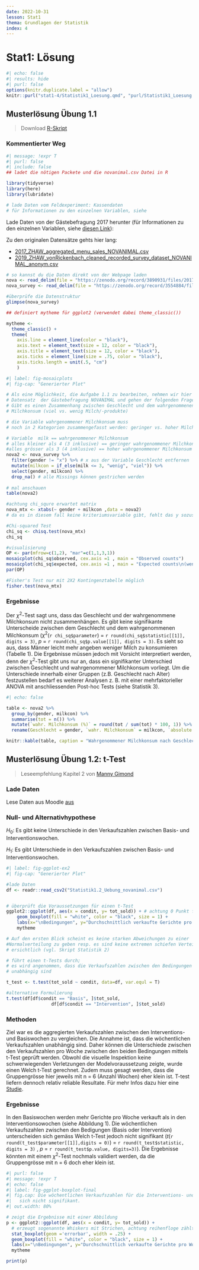 ```yaml
---
date: 2022-10-31
lesson: Stat1
thema: Grundlagen der Statistik
index: 4
---
```


# Stat1: Lösung

```r
#| echo: false
#| results: hide
#| purl: false
options(knitr.duplicate.label = "allow")
knitr::purl("stat1-4/Statistik1_Loesung.qmd", "purl/Statistik1_Loesung.R", documentation = 0)
```

##  Musterlösung Übung 1.1

> Download [R-Skript](../purl/Statistik1_Loesung.R)

### Kommentierter Weg
```r
#| message: !expr T
#| purl: false
#| include: false
## ladet die nötigen Packete und die novanimal.csv Datei in R

library(tidyverse)
library(here)
library(lubridate)

# lade Daten vom Feldexperiment: Kassendaten
# für Informationen zu den einzelnen Variablen, siehe 
```

Lade Daten von der Gästebefragung 2017 herunter (für Informationen zu den einzelnen Variablen, siehe [diesen Link](https://zenodo.org/record/3554884/files/2020_ZHAW_vonRickenbach_Variablen_cleaned_recoded_survey_dataset_anonym_NOVANIMAL.pdf?download=1)):

Zu den originalen Datensätze gehts hier lang:

- [2017_ZHAW_aggregated_menu_sales_NOVANIMAL.csv](https://zenodo.org/record/3890931/files/2017_ZHAW_aggregated_menu_sales_NOVANIMAL.csv?download=1)
- [2019_ZHAW_vonRickenbach_cleaned_recorded_survey_dataset_NOVANIMAL_anonym.csv](https://zenodo.org/record/3554884/files/2019_ZHAW_vonRickenbach_cleaned_recorded_survey_dataset_NOVANIMAL_anonym.csv?download=1)

```r
# so kannst du die Daten direkt von der Webpage laden
nova <- read_delim(file = "https://zenodo.org/record/3890931/files/2017_ZHAW_aggregated_menu_sales_NOVANIMAL.csv?download=1", delim = ";")
nova_survey <- read_delim(file = "https://zenodo.org/record/3554884/files/2019_ZHAW_vonRickenbach_cleaned_recorded_survey_dataset_NOVANIMAL_anonym.csv?download=1", delim = ";")
```

```r
#überprüfe die Datenstruktur
glimpse(nova_survey)

## definiert mytheme für ggplot2 (verwendet dabei theme_classic())

mytheme <- 
  theme_classic() + 
  theme(
    axis.line = element_line(color = "black"), 
    axis.text = element_text(size = 12, color = "black"), 
    axis.title = element_text(size = 12, color = "black"), 
    axis.ticks = element_line(size = .75, color = "black"), 
    axis.ticks.length = unit(.5, "cm")
    )
```

```r
#| label: fig-mosaicplots
#| fig-cap: "Generierter Plot"

# Als eine Möglichkeit, die Aufgabe 1.1 zu bearbeiten, nehmen wir hier den 
# Datensatz  der Gästebefragung NOVANIMAL und gehen der folgenden Frage nach: 
# Gibt es einen Zusammenhang zwischen Geschlecht und dem wahrgenommenen 
# Milchkonsum (viel vs. wenig Milch/-produkte)

# die Variable wahrgenommener Milchkonsum muss 
# noch in 2 Kategorien zusammengefasst werden: geringer vs. hoher Milchkonsum

# Variable  milk == wahrgenommener Milchkonsum 
# alles kleiner als 4 (3 inklusive) == geringer wahrgenommener Milchkonsum, 
#alles grösser als 3 (4 inklusive) == hoher wahrgenommener Milchkonsum
nova2 <- nova_survey %>% 
  filter(gender != "x") %>% # x aus der Variable Geschlecht entfernen 
  mutate(milkcon = if_else(milk <= 3, "wenig", "viel")) %>% 
  select(gender, milkcon) %>% 
  drop_na() # alle Missings können gestrichen werden
 
# mal anschauen
table(nova2)

#achtung chi_squre erwartet matrix
nova_mtx <- xtabs(~ gender + milkcon ,data = nova2) 
# da es in diesem fall keine kriteriumsvariable gibt, fehlt das y sozusagen

#Chi-squared Test
chi_sq <- chisq.test(nova_mtx)
chi_sq

#visualisierung
OP <- par(mfrow=c(1,2), "mar"=c(1,1,3,1))
mosaicplot(chi_sq$observed, cex.axis =1 , main = "Observed counts")
mosaicplot(chi_sq$expected, cex.axis =1 , main = "Expected counts\n(wenn geschlecht keinen einfluss hat)")
par(OP)

#Fisher's Test nur mit 2X2 Kontingenztabelle möglich
fisher.test(nova_mtx)
```

### Ergebnisse

Der $\chi^2$-Test sagt uns, dass das Geschlecht und der wahrgenommene Milchkonsum nicht zusammenhängen. Es gibt keine signifikante Unterscheide zwischen dem Geschlecht und dem wahrgenommenen Milchkonsum ($\chi^2$(`r chi_sq$parameter`) = `r round(chi_sq$statistic[[1]], digits = 3)`, *p* = `r round(chi_sq$p.value[[1]], digits = 3)`. Es sieht so aus, dass Männer leicht mehr angeben weniger Milch zu konsumieren (Tabelle 1). Die Ergebnisse müssen jedoch mit Vorsicht interpretiert werden, denn der $\chi^2$-Test gibt uns nur an, dass ein signifikanter Unterschied zwischen Geschlecht und wahrgenommener Milchkonsum vorliegt. Um die Unterschiede innerhalb einer Gruppen (z.B. Geschlecht nach Alter) festzustellen bedarf es weiterer Analysen z. B. mit einer mehrfaktorieller ANOVA mit anschliessenden Post-hoc Tests (siehe Statistik 3).

```r
#| echo: false

table <- nova2 %>%
  group_by(gender, milkcon) %>% 
  summarise(tot = n()) %>% 
  mutate(`wahr. Milchkonsum (%)` = round(tot / sum(tot) * 100, 1)) %>% 
  rename(Geschlecht = gender, `wahr. Milchkonsum` = milkcon, `absolute Werte`= tot)

knitr::kable(table, caption = "Wahrgenommener Milchkonsum nach Geschlecht")
```

##  Musterlösung Übung 1.2: t-Test

> Leseempfehlung Kapitel 2 von [Manny Gimond](https://mgimond.github.io/Stats-in-R/z_t_tests.html) 


### Lade Daten
Lese Daten aus Moodle [aus](LINK follows)


### Null- und Alternativhypothese

$H_0$: Es gibt keine Unterschiede in den Verkaufszahlen zwischen Basis- und Interventionswochen. 

$H_1$: Es gibt Unterschiede in den Verkaufszahlen zwischen Basis- und Interventionswochen.




```r
#| label: fig-ggplot-ex2
#| fig-cap: "Generierter Plot"

#lade Daten
df <- readr::read_csv2("Statistik1.2_Uebung_novanimal.csv")


# überprüft die Voraussetzungen für einen t-Test
ggplot2::ggplot(df, aes(x = condit, y= tot_sold)) + # achtung 0 Punkt fehlt
    geom_boxplot(fill = "white", color = "black", size = 1) + 
    labs(x="\nBedingungen", y="Durchschnittlich verkaufte Gerichte pro Woche\n") + 
    mytheme

# Auf den ersten Blick scheint es keine starken Abweichungen zu einer 
#Normalverteilung zu geben resp. es sind keine extremen schiefen Verteilungen
# ersichtlich (vgl. Skript Statistik 2)
```

```r
# führt einen t-Tests durch; 
# es wird angenommen, dass die Verkaufszahlen zwischen den Bedingungen 
# unabhängig sind

t_test <- t.test(tot_sold ~ condit, data=df, var.equl = T)

#alternative Formulierung
t.test(df[df$condit == "Basis", ]$tot_sold, 
                 df[df$condit == "Intervention", ]$tot_sold) 
```

### Methoden

Ziel war es die aggregierten Verkaufszahlen zwischen den Interventions- und Basiswochen zu vergleichen. Die Annahme ist, dass die wöchentlichen Verkaufszahlen unabhängig sind.  Daher können die Unterschiede zwischen den Verkaufszahlen pro Woche zwischen den beiden Bedingungen mittels t-Test geprüft werden. Obwohl die visuelle Inspektion keine schwerwiegenden Verletzungen der Modelvoraussetzung zeigte, wurde einen Welch t-Test gerechnet. Zudem muss gesagt werden, dass die Gruppengrösse hier jeweils mit n = 6 (Anzahl Wochen) eher klein ist. T-test liefern dennoch relativ reliable Resultate. Für mehr Infos dazu hier eine [Studie](https://scholarworks.umass.edu/cgi/viewcontent.cgi?article=1307&context=pare).

### Ergebnisse

In den Basiswochen werden mehr Gerichte pro Woche verkauft als in den Interventionsowochen (siehe Abbildung 1). Die wöchentlichen Verkaufszahlen zwischen den Bedigungen (Basis oder Intervention) unterscheiden sich gemäss Welch t-Test jedoch nicht signifikant (*t*(`r round(t_test$parameter[[1]],digits = 0)`) = `r round(t_test$statistic, digits = 3)` , *p* = `r round(t_test$p.value, digits=3)`). Die Ergebnisse könnten mit einem $\chi^2$-Test nochmals validiert werden, da die Gruppengrösse mit n = 6 doch eher klein ist.

```r
#| purl: false
#| message: !expr T
#| echo: false
#| label: fig-ggplot-boxplot-final
#| fig.cap: Die wöchentlichen Verkaufszahlen für die Interventions- und Basiswochen unterscheiden
#|   sich nicht signifikant.
#| out.width: 80%

# zeigt die Ergebnisse mit einer Abbildung
p <- ggplot2::ggplot(df, aes(x = condit, y= tot_sold)) + 
  # erzeugt sogenannte Whiskers mit Strichen, achtung reihenfloge zählt hier
  stat_boxplot(geom ='errorbar', width = .25) + 
  geom_boxplot(fill = "white", color = "black", size = 1) +
  labs(x="\nBedingungen", y="Durchschnittlich verkaufte Gerichte pro Woche\n") + 
  mytheme

print(p)

```
